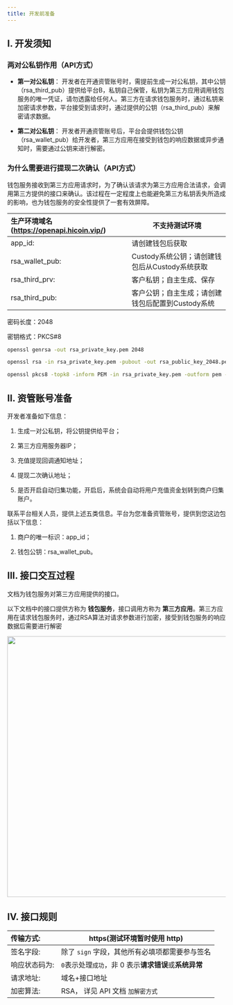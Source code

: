 ---
title: 开发前准备
---


## I. 开发须知

### 两对公私钥作用（API方式）

- **第一对公私钥**： 开发者在开通资管账号时，需提前生成一对公私钥，其中公钥（rsa_third_pub）提供给平台B，私钥自己保管，私钥为第三方应用调用钱包服务的唯一凭证，请勿透露给任何人。第三方在请求钱包服务时，通过私钥来加密请求参数，平台接受到请求时，通过提供的公钥（rsa_third_pub）来解密请求数据。

- **第二对公私钥**： 开发者开通资管账号后，平台会提供钱包公钥（rsa_wallet_pub）给开发者，第三方应用在接受到钱包的响应数据或异步通知时，需要通过公钥来进行解密。

### 为什么需要进行提现二次确认（API方式）

钱包服务接收到第三方应用请求时，为了确认该请求为第三方应用合法请求，会调用第三方提供的接口来确认。该过程在一定程度上也能避免第三方私钥丢失所造成的影响，也为钱包服务的安全性提供了一套有效屏障。

| 生产环境域名 (https://openapi.hicoin.vip/)  |  不支持测试环境                 |
| :---------------------------- | ------------------------------------------------- |
| app_id:                       | 请创建钱包后获取                                  |
| rsa_wallet_pub:               | Custody系统公钥；请创建钱包后从Custody系统获取    |
| rsa_third_prv:                | 客户私钥；自主生成、保存                          |
| rsa_third_pub:                | 客户公钥；自主生成；请创建钱包后配置到Custody系统 |

密码长度：2048

密钥格式：PKCS#8

```sh
openssl genrsa -out rsa_private_key.pem 2048

openssl rsa -in rsa_private_key.pem -pubout -out rsa_public_key_2048.pem

openssl pkcs8 -topk8 -inform PEM -in rsa_private_key.pem -outform pem -nocrypt -out private_pkcs8.pem
```


## II. 资管账号准备

开发者准备如下信息：

1. 生成一对公私钥，将公钥提供给平台；

2. 第三方应用服务器IP；

3. 充值提现回调通知地址；

4. 提现二次确认地址；

5. 是否开启自动归集功能，开启后，系统会自动将用户充值资金划转到商户归集账户。

联系平台相关人员，提供上述五类信息。平台为您准备资管账号，提供到您这边包括以下信息：

1. 商户的唯一标识：app_id；

2. 钱包公钥：rsa_wallet_pub。


## III. 接口交互过程

文档为钱包服务对第三方应用提供的接口。

以下文档中的接口提供方称为 **钱包服务**，接口调用方称为 **第三方应用**。第三方应用在请求钱包服务时，通过RSA算法对请求参数进行加密，接受到钱包服务的响应数据后需要进行解密

<div className="w-full flex items-center justify-center">
    <img src="/images/apis/cusotdy-prepare_cn.png" width="600"/>
</div>


## IV. 接口规则

| 传输方式:     | https(测试环境暂时使用 http)                 |
| :------------ | -------------------------------------------- |
| 签名字段:     | 除了 `sign` 字段，其他所有必填项都需要参与签名 |
| 响应状态码为: | `0`表示处理`成功`，非 0 表示**请求错误**或**系统异常** |
| 请求地址:     | 域名+接口地址                                |
| 加密算法:     | RSA， 详见 API 文档 `加解密方式`       |
